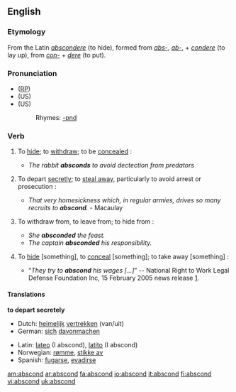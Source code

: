 ==English==
===Etymology===
From the Latin ''[[abscondere]]'' (to hide), formed from ''[[abs-]]'', ''[[ab-]]'', + ''[[condere]]'' (to lay up), from ''[[con-]]'' + ''[[dere]]'' (to put).

===Pronunciation===
* ([[RP]]) {{IPA|/əbˈskɒnd/}}
* (US) {{SAMPA|/ab-SKOND/}}
* (US) {{AHD|/ăb-skŏnd'/}}
*:Rhymes: [[Rhymes:English:-ɒnd|-ɒnd]]

===Verb===
{{en-verb}}
# {{intransitive}} To [[hide]]; to [[withdraw]]; to be [[concealed]] : 
#* ''The rabbit '''''absconds''''' to avoid dectection from predators'' 
# {{intransitive}} To depart [[secretly]]; to [[steal away]], particularly to avoid arrest or prosecution : 
#* ''That very homesickness which, in regular armies, drives so many recruits to '''abscond'''.'' - Macaulay
# {{intransitive}} To withdraw from, to leave from; to hide from : 
#* ''She '''absconded''' the feast.''
#* ''The captain '''absconded''' his responsibility.''
# {{transitive}} {{obsolete}} To [[hide]] [something], to [[conceal]] [something]; to take away [something] : 
#* “''They try to '''abscond''' his wages [...]''” -- National Right to Work Legal Defense Foundation Inc, 15 February 2005 news release [http://nrtw.org/b/nr_379.php].

====Translations====
'''to depart secretely'''
{{top}}
*Dutch: [[heimelijk]] [[vertrekken]] (van/uit)
*German: [[sich]] [[davonmachen]]
{{mid}}
*Latin: [[lateo]] (I abscond), [[latito]] (I abscond)
*Norwegian: [[rømme]], [[stikke av]]
*Spanish: [[fugarse]], [[evadirse]]
{{bottom}}

[[am:abscond]]
[[ar:abscond]]
[[fa:abscond]]
[[io:abscond]]
[[it:abscond]]
[[fi:abscond]]
[[vi:abscond]]
[[uk:abscond]]